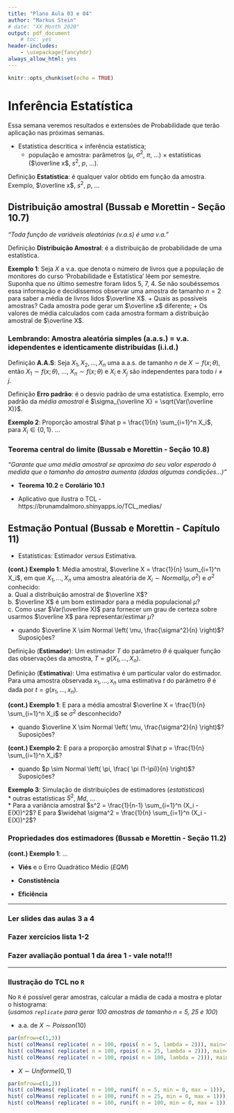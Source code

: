 ```yaml
---
title: "Plano Aula 03 e 04"
author: "Markus Stein"
# date: "XX Month 2020"
output: pdf_document
    # toc: yes
header-includes:
    - \usepackage{fancyhdr}
always_allow_html: yes
---
```

\addtolength{\headheight}{1.0cm} 
\pagestyle{fancyplain} 
\lhead{\includegraphics[height=1.5cm]{LogoIME.png}}
\rhead{\includegraphics[height=1.5cm]{images.jpeg}}
\chead{UNIVERSIDADE FEDERAL DO RIO GRANDE DO SUL \\
INSTITUTO DE MATEMÁTICA E ESTATÍSTICA \\
DEPARTAMENTO DE ESTATÍSTICA \\
\vspace{0.3cm}
MAT02215 - Estatística Geral 2 - 2021/1
}
\renewcommand{\headrulewidth}{0pt} 


```r
knitr::opts_chunk$set(echo = TRUE)
```

# Inferência Estatística
Essa semana veremos resultados e extensões de Probabilidade que terão aplicação nas próximas semanas. 

* Estatística descritica $\times$ inferência estatística;
    + população e amostra: parâmetros ($\mu$, $\sigma^2$, $\pi$, ...) $\times$ estatísticas ($\overline x$, $s^2$, $p$, ...).

Definição **Estatística**: é qualquer valor obtido em função da amostra. Exemplo, $\overline x$, $s^2$, $p$, ...

## Distribuição amostral (Bussab e Morettin - Seção 10.7)
*"Toda função de variáveis aleatórias (v.a.s) é uma v.a."*

Definição **Distribuição Amostral**: é a distribuição de probabilidade de uma estatística.

**Exemplo 1**: Seja $X$ a v.a. que denota o número de livros que a população de monitores do curso 'Probabilidade e Estatística' lêem por semestre. Suponha que no último semestre foram lidos 5, 7, 4. Se não soubéssemos essa informação e decidíssemos observar uma amostra de tamanho $n=2$ para saber a média de livros lidos $\overline X$. 
    + Quais as possíveis amostras? Cada amostra pode gerar um $\overline x$ diferente;
    + Os valores de média calculados com cada amostra formam a distribuição amostral de $\overline X$.

### Lembrando: Amostra aleatória simples (a.a.s.)  $=$ v.a. idependentes e identicamente distribuídas (i.i.d.)   
Definição **A.A.S**: Seja $X_1, X_2, \ldots, X_n$ uma a.a.s. de tamanho $n$ de $X \sim f(x; \theta)$, então $X_1 \sim f(x; \theta)$, ..., $X_n \sim f(x; \theta)$ e $X_i$ e $X_j$ são independentes para todo $i \neq j$.

<!-- * **Exemplo 2**: Seja $X$ a duração de vida de um tipo de lâmpada, tal que $X \sim Normal(\mu, \sigma^2)$. Também assuma que $X_1, X_2, \ldots, X_n$ são uma a.a. de tamanho $n$ de $X$ e $E(X) = \mu$. -->
<!--     + Média amostral $\overline X = \frac{X_1 + X_2 + \ldots + X_n}{n} = \frac{1}{n} \sum_{i=1}^n X_i$ é aleatória.  -->
<!--     + Depois de observada a amostra $(X_1, \ldots, X_n) = (x_1, \ldots, x_n)$ escrevemos a estatística $\overline x = \frac{1}{n} \sum_{i=1}^n x_i$. -->

Definição **Erro padrão**: é o desvio padrão de uma estatística. Exemplo, erro padrão da *média amostral* é $\sigma_{\overline X} = \sqrt{Var(\overline X)}$.


**Exemplo 2**: Proporção amostral $\hat p = \frac{1}{n} \sum_{i=1}^n X_i$, para $X_i \in \left\{ 0, 1 \right\}$. ...

\vspace{0.5cm}

### Teorema central do limite (Bussab e Morettin - Seção 10.8)
*"Garante que uma média amostral se aproxima do seu valor esperado à medida que o tamanho da amostra aumenta (dadas algumas condições...)"*

* **Teorema 10.2** e **Corolário 10.1**  

* Aplicativo que ilustra o TCL - https://brunamdalmoro.shinyapps.io/TCL_medias/

## Estmação Pontual (Bussab e Morettin - Capítulo 11)
* Estatísticas: Estimador *versus* Estimativa.

**(cont.) Exemplo 1**: Média amostral, $\overline X = \frac{1}{n} \sum_{i=1}^n X_i$, em que $X_1, \ldots, X_n$ uma amostra aleatória de $X_i \sim Normal(\mu, \sigma^2)$ e $\sigma^2$ conhecido:   
a. Qual a distribuição amostral de $\overline X$?  
b. $\overline X$ é um bom estimador para a média populacional $\mu$?  
c. Como usar $Var(\overline X)$ para fornecer um grau de certeza sobre usarmos $\overline X$ para representar/estimar $\mu$?  
    
* quando $\overline X \sim Normal \left( \mu, \frac{\sigma^2}{n} \right)$? Suposições?

Definição (**Estimador**): Um estimador $T$ do parâmetro $\theta$ é qualquer função das observações da amostra, $T=g(X_1, \ldots, X_n)$.  

Definição (**Estimativa**): Uma estimativa é um particular valor do estimador. Para uma amostra observada $x_1, \ldots, x_n$ uma estimativa $t$ do parâmetro $\theta$ é dada por $t=g(x_1, \ldots, x_n)$.  

\vspace{0.5cm}

**(cont.) Exemplo 1**: E para a média amostral $\overline X = \frac{1}{n} \sum_{i=1}^n X_i$ se $\sigma^2$ desconhecido?  

* quando $\overline X \sim Normal \left( \mu, \frac{\sigma^2}{n} \right)$? Suposições?

\vspace{0.5cm}

**(cont.) Exemplo 2**: E para a proporção amostral $\hat p = \frac{1}{n} \sum_{i=1}^n X_i$?  

* quando $p \sim Normal \left( \pi, \frac{ \pi (1-\pi)}{n} \right)$? Suposições?

\vspace{0.5cm}

**Exemplo 3**: Simulação de distribuições de estimadores (*estatísticas*)  
* outras estatísticas $S^2$, $Md$, ...  
* Para a variância amostral $s^2 = \frac{1}{n-1} \sum_{i=1}^n (X_i - E(X))^2$? E para $\widehat \sigma^2 = \frac{1}{n} \sum_{i=1}^n (X_i - E(X))^2$?

    
### Propriedades dos estimadores (Bussab e Morettin - Seção 11.2)
**(cont.) Exemplo 1**: ...

* **Viés** e o Erro Quadrático Médio ($EQM$)

<!-- \vspace{0.5cm} -->

* **Constistência** 

<!-- **(cont.) Exemplo 1**: ... -->

* **Eficiência**

<!-- **(cont.) Exemplo 1**: ...  -->

<!-- \vspace{0.5cm} -->
***
### Ler slides das aulas 3 a 4
### Fazer xercícios lista 1-2
### Fazer avaliação pontual 1 da área 1 - vale nota!!!
***

\vspace{0.5cm}

### Ilustração do TCL no `R`  

No `R` é possível gerar amostras, calcular a mádia de cada a mostra e plotar o histograma:  
(*usamos `replicate` para gerar 100 amostras de tamanho n = 5, 25 e 100*)

* a.a. de $X \sim Poisson(10)$
```r
par(mfrow=c(1,3))
hist( colMeans( replicate( n = 100, rpois( n = 5, lambda = 2))), main="Poisson(2), n=5")
hist( colMeans( replicate( n = 100, rpois( n = 25, lambda = 2))), main="Poisson(2), n=25")
hist( colMeans( replicate( n = 100, rpois( n = 100, lambda = 2))), main="Poisson(2), n=100")
```

<!-- \clearpage -->

<!-- \vspace{2.0cm} -->

* $X \sim Uniforme(0,1)$
```r
par(mfrow=c(1,3))
hist( colMeans( replicate( n = 100, runif( n = 5, min = 0, max = 1))), main="Uniforme(0,1), n=5")
hist( colMeans( replicate( n = 100, runif( n = 25, min = 0, max = 1))), main="Uniforme(0,1), n=25")
hist( colMeans( replicate( n = 100, runif( n = 100, min = 0, max = 1))), main="Uniforme(0,1), n=100")
```

<!-- propriedades dos estimadores -->

